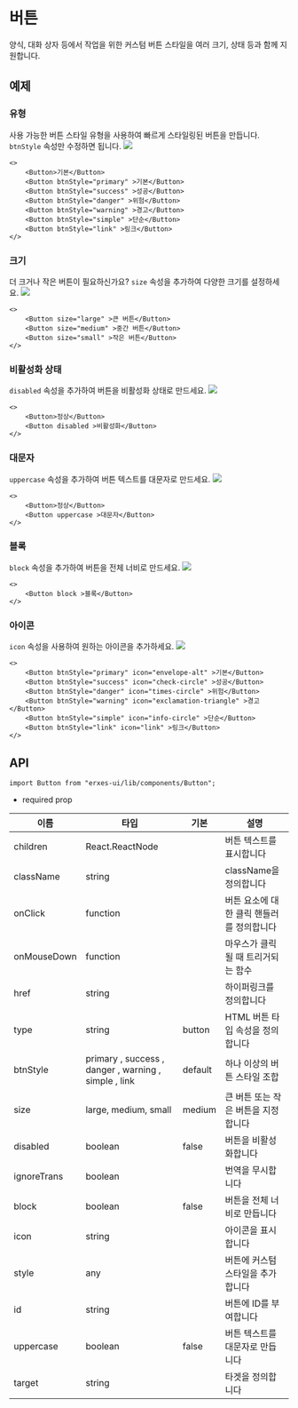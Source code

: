
<HeroPattern />

# 버튼
양식, 대화 상자 등에서 작업을 위한 커스텀 버튼 스타일을 여러 크기, 상태 등과 함께 지원합니다.

## **예제**
### **유형**
사용 가능한 버튼 스타일 유형을 사용하여 빠르게 스타일링된 버튼을 만듭니다. `btnStyle` 속성만 수정하면 됩니다.
![](https://imagedelivery.net/5m26Aj-CutMXPPNacMs_yQ/4558996c-ab58-44ac-a85f-e4d3d6e1c000/public)
```tsx
<>
	<Button>기본</Button>
	<Button btnStyle="primary" >기본</Button> 
	<Button btnStyle="success" >성공</Button> 
	<Button btnStyle="danger" >위험</Button> 
	<Button btnStyle="warning" >경고</Button> 
	<Button btnStyle="simple" >단순</Button> 
	<Button btnStyle="link" >링크</Button>
</>
```

### **크기**
더 크거나 작은 버튼이 필요하신가요? `size` 속성을 추가하여 다양한 크기를 설정하세요.
![](https://imagedelivery.net/5m26Aj-CutMXPPNacMs_yQ/1ae1f29c-431d-4f56-da6e-38e8d3d3a800/public)
```tsx
<>
	<Button size="large" >큰 버튼</Button> 
	<Button size="medium" >중간 버튼</Button> 
	<Button size="small" >작은 버튼</Button>
</>
```

### **비활성화 상태**
`disabled` 속성을 추가하여 버튼을 비활성화 상태로 만드세요.
![](https://imagedelivery.net/5m26Aj-CutMXPPNacMs_yQ/033cc301-6ce6-415c-68b2-af2c80617b00/public)
```tsx
<>
	<Button>정상</Button>
	<Button disabled >비활성화</Button>
</>
```
### **대문자**
`uppercase` 속성을 추가하여 버튼 텍스트를 대문자로 만드세요.
![](https://imagedelivery.net/5m26Aj-CutMXPPNacMs_yQ/60d9fa24-2016-4d44-d6bb-f056c8777d00/public)
```tsx
<>
	<Button>정상</Button>
	<Button uppercase >대문자</Button>
</>
```

### 블록
`block` 속성을 추가하여 버튼을 전체 너비로 만드세요.
![](https://imagedelivery.net/5m26Aj-CutMXPPNacMs_yQ/08eb331b-00e9-4e11-728d-3784ea8a6400/public)
```tsx
<>
	<Button block >블록</Button>
</>
```

### **아이콘**
`icon` 속성을 사용하여 원하는 아이콘을 추가하세요.
![](https://imagedelivery.net/5m26Aj-CutMXPPNacMs_yQ/41c7309c-4a1d-418c-b8e7-8a434f94e900/public)
```tsx
<>
	<Button btnStyle="primary" icon="envelope-alt" >기본</Button> 
	<Button btnStyle="success" icon="check-circle" >성공</Button> 
	<Button btnStyle="danger" icon="times-circle" >위험</Button> 
	<Button btnStyle="warning" icon="exclamation-triangle" >경고</Button> 
	<Button btnStyle="simple" icon="info-circle" >단순</Button> 
	<Button btnStyle="link" icon="link" >링크</Button>
</>
```

## **API**

```tsx
import Button from "erxes-ui/lib/components/Button";
```
* required prop

| 이름 | 타입 | 기본 | 설명 |
| ---| --- | ---| --- |
| children | React.ReactNode |  | 버튼 텍스트를 표시합니다 |
| className	 | string |  | className을 정의합니다 |
| onClick | function| | 버튼 요소에 대한 클릭 핸들러를 정의합니다 |
| onMouseDown | function |  | 마우스가 클릭될 때 트리거되는 함수 |
| href	 | string |  | 하이퍼링크를 정의합니다 |
| type | string | button | HTML 버튼 타입 속성을 정의합니다 |
| btnStyle | primary , success , danger , warning , simple , link | default | 하나 이상의 버튼 스타일 조합 |
| size | large, medium, small	 | medium | 큰 버튼 또는 작은 버튼을 지정합니다 |
| disabled | boolean | false | 버튼을 비활성화합니다 |
| ignoreTrans | boolean |  | 번역을 무시합니다 |
| block | boolean | false | 버튼을 전체 너비로 만듭니다 |
| icon	 | string |  | 아이콘을 표시합니다 |
| style | any |  | 버튼에 커스텀 스타일을 추가합니다 |
| id	 | string |  | 버튼에 ID를 부여합니다 |
| uppercase | boolean | false | 버튼 텍스트를 대문자로 만듭니다 |
| target | string |  | 타겟을 정의합니다 |


